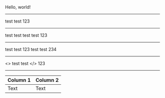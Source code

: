 <Heading hi='there'>Hello, world!
</Heading>

---

<Hello>
    test   <World />   test
</Hello>123

---

<Hello>
    test   <World />   test
</Hello>
<Hello>
    test   <World />   test
</Hello>123

---

<Hello>
    test   <World />   test
</Hello>       123
<Hello>
    test   <World />   test
</Hello>       234

---

<>
    test   <World        />   test
</>       123

---

| Column 1 | Column 2 |
|---|---|
| Text | <Hello>Text</Hello> |
